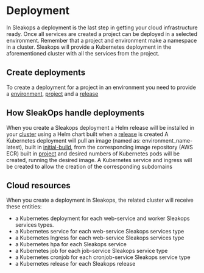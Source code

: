 # Deployment

In Sleakops a deployment is the last step in getting your cloud infrastructure ready. Once all services are created a project can be deployed in a selected environment.
Remember that a project and environment make a namespace in a cluster. Sleakops will provide a Kubernetes deployment in the aforementioned cluster with all the services from the project.

## Create deployments

To create a deployment for a project in an environment you need to provide a [environment](/environment), [project](/project) and a [release](/deployment/release)

## How SleakOps handle deployments

When you create a Sleakops deployment a Helm release will be installed in your [cluster](/cluster) using a Helm chart built when a [release](/deployment/release.mdx) is created
A Kubernetes deployment will pull an image (named as: environment_name-latest), built in [initial-build](/project/build/initial-build), from the corresponding image repository (AWS ECR) built in [project](/project)
and desired numbers of Kubernetes pods will be created, running the desired image. A Kubernetes service and ingress will be created to allow the creation of the corresponding subdomains

## Cloud resources

When you create a deployment in Sleakops, the related cluster will receive these entities:

- a Kubernetes deployment for each web-service and worker Sleakops services types.
- a Kubernetes service for each web-service Sleakops services type
- a Kubernetes Ingress for each web-service Sleakops services type
- a Kubernetes hpa for each Sleakops service
- a Kubernetes job for each job-service Sleakops service type
- a Kubernetes cronjob for each cronjob-service Sleakops service type
- a Kubernetes release for each Sleakops release
